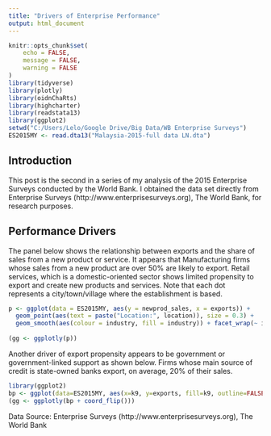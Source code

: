 ```yaml
---
title: "Drivers of Enterprise Performance"
output: html_document
---
```


```r
knitr::opts_chunk$set(
	echo = FALSE,
	message = FALSE,
	warning = FALSE
)
library(tidyverse)
library(plotly)
library(oidnChaRts)
library(highcharter)
library(readstata13)
library(ggplot2)
setwd("C:/Users/Lelo/Google Drive/Big Data/WB Enterprise Surveys")
ES2015MY <- read.dta13("Malaysia-2015-full data LN.dta")
```

## Introduction

This post is the second in a series of my analysis of the 2015 Enterprise Surveys conducted by the World Bank. I obtained the data set directly from Enterprise Surveys (http://www.enterprisesurveys.org), The World Bank, for research purposes.

## Performance Drivers
The panel below shows the relationship between exports and the share of sales from a new product or service. It appears that Manufacturing firms whose sales from a new product are over 50% are likely to export. Retail services, which is a domestic-oriented sector shows limited propensity to export and create new products and services. Note that each dot represents a city/town/village where the establishment is based.
```r
p <- ggplot(data = ES2015MY, aes(y = newprod_sales, x = exports)) +
  geom_point(aes(text = paste("Location:", location)), size = 0.3) +
  geom_smooth(aes(colour = industry, fill = industry)) + facet_wrap(~ industry) + theme(legend.position="none")
 
(gg <- ggplotly(p))

```
Another driver of export propensity appears to be government or government-linked support as shown below. Firms whose main source of credit is state-owned banks export, on average, 20% of their sales.
```r
library(ggplot2)
bp <- ggplot(data=ES2015MY, aes(x=k9, y=exports, fill=k9, outline=FALSE)) + geom_boxplot() + theme(legend.position="none")
(gg <- ggplotly(bp + coord_flip()))
```

Data Source: Enterprise Surveys (http://www.enterprisesurveys.org), The World Bank
